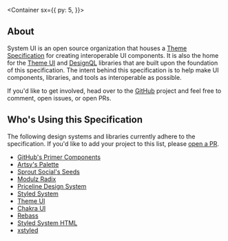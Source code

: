 

<Banner />

<Container
  sx={{
    py: 5,
  }}>

## About

System UI is an open source organization that houses a [Theme Specification](/theme) for creating interoperable UI components.
It is also the home for the [Theme UI][] and [DesignQL][] libraries that are built upon the foundation of this specification.
The intent behind this specification is to help make UI components, libraries, and tools as interoperable as possible.

If you'd like to get involved, head over to the [GitHub][] project and feel free to comment, open issues, or open PRs.

## Who's Using this Specification

The following design systems and libraries currently adhere to the specification. If you'd like to add your project to this list, please [open a PR](https://github.com/system-ui/system-ui.com).

- [GitHub's Primer Components](https://primer.style/components)
- [Artsy's Palette](https://palette.artsy.net/)
- [Sprout Social's Seeds](https://sproutsocial.com/seeds/)
- [Modulz Radix](https://radix.modulz.app/docs/getting-started/)
- [Priceline Design System](https://pricelinelabs.github.io/design-system/)
- [Styled System](https://styled-system.com)
- [Theme UI](https://theme-ui.com)
- [Chakra UI](https://chakra-ui.com/)
- [Rebass](https://rebassjs.org)
- [Styled System HTML](https://johnpolacek.github.io/styled-system-html/)
- [xstyled](https://github.com/smooth-code/xstyled)

</Container>

[theme ui]: https://theme-ui.com
[designql]: https://github.com/system-ui/designql
[github]: https://github.com/system-ui
